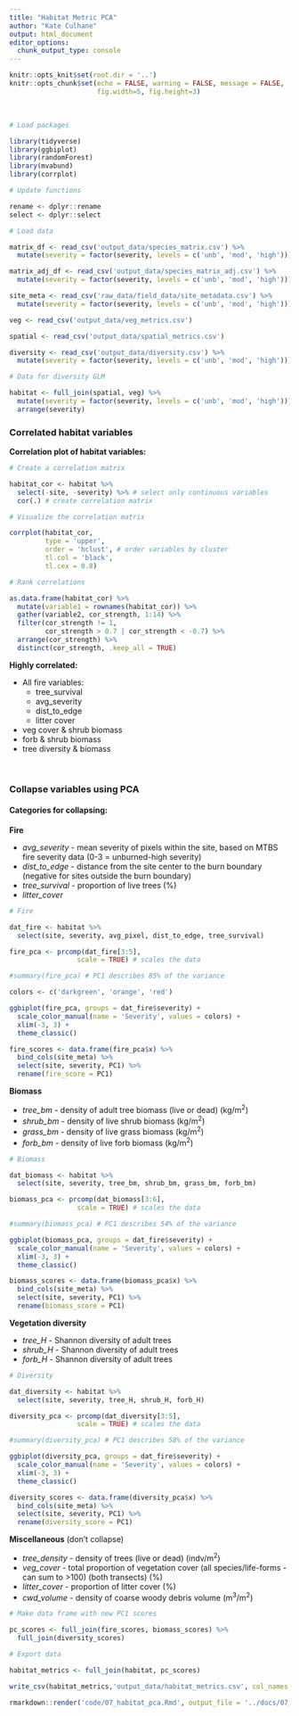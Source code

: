 ```yaml
---
title: "Habitat Metric PCA"
author: "Kate Culhane"
output: html_document
editor_options: 
  chunk_output_type: console
---
```


```r
knitr::opts_knit$set(root.dir = '..')
knitr::opts_chunk$set(echo = FALSE, warning = FALSE, message = FALSE,
                      fig.width=5, fig.height=3)
```

<br>

```r

# Load packages

library(tidyverse)
library(ggbiplot)
library(randomForest)
library(mvabund)
library(corrplot)

# Update functions

rename <- dplyr::rename
select <- dplyr::select

# Load data

matrix_df <- read_csv('output_data/species_matrix.csv') %>% 
  mutate(severity = factor(severity, levels = c('unb', 'mod', 'high')))

matrix_adj_df <- read_csv('output_data/species_matrix_adj.csv') %>% 
  mutate(severity = factor(severity, levels = c('unb', 'mod', 'high')))

site_meta <- read_csv('raw_data/field_data/site_metadata.csv') %>% 
  mutate(severity = factor(severity, levels = c('unb', 'mod', 'high')))

veg <- read_csv('output_data/veg_metrics.csv')

spatial <- read_csv('output_data/spatial_metrics.csv')

diversity <- read_csv('output_data/diversity.csv') %>% 
  mutate(severity = factor(severity, levels = c('unb', 'mod', 'high')))

```


```r

# Data for diversity GLM

habitat <- full_join(spatial, veg) %>% 
  mutate(severity = factor(severity, levels = c('unb', 'mod', 'high'))) %>% 
  arrange(severity)

```


### Correlated habitat variables

**Correlation plot of habitat variables:**

```r

# Create a correlation matrix

habitat_cor <- habitat %>% 
  select(-site, -severity) %>% # select only continuous variables
  cor(.) # create correlation matrix

# Visualize the correlation matrix

corrplot(habitat_cor,
         type = 'upper',
         order = 'hclust', # order variables by cluster
         tl.col = 'black',
         tl.cex = 0.8)

# Rank correlations

as.data.frame(habitat_cor) %>% 
  mutate(variable1 = rownames(habitat_cor)) %>%
  gather(variable2, cor_strength, 1:14) %>% 
  filter(cor_strength != 1,
         cor_strength > 0.7 | cor_strength < -0.7) %>% 
  arrange(cor_strength) %>% 
  distinct(cor_strength, .keep_all = TRUE)

```

**Highly correlated:**

- All fire variables:
  - tree_survival
  - avg_severity
  - dist_to_edge
  - litter cover
- veg cover & shrub biomass
- forb & shrub biomass
- tree diversity & biomass

<br>

### Collapse variables using PCA

#### Categories for collapsing:

**Fire**

- *avg_severity* - mean severity of pixels within the site, based on MTBS fire severity data (0-3 = unburned-high severity)
- *dist_to_edge* - distance from the site center to the burn boundary (negative for sites outside the burn boundary)
- *tree_survival* - proportion of live trees (%)
- *litter_cover*

```r

# Fire

dat_fire <- habitat %>% 
  select(site, severity, avg_pixel, dist_to_edge, tree_survival)

fire_pca <- prcomp(dat_fire[3:5],
                 scale = TRUE) # scales the data

#summary(fire_pca) # PC1 describes 85% of the variance

colors <- c('darkgreen', 'orange', 'red')

ggbiplot(fire_pca, groups = dat_fire$severity) +
  scale_color_manual(name = 'Severity', values = colors) +
  xlim(-3, 3) +
  theme_classic()

fire_scores <- data.frame(fire_pca$x) %>% 
  bind_cols(site_meta) %>% 
  select(site, severity, PC1) %>% 
  rename(fire_score = PC1)

```

**Biomass**  

- *tree_bm* - density of adult tree biomass (live or dead) (kg/m^2^)
- *shrub_bm* - density of live shrub biomass (kg/m^2^)
- *grass_bm* - density of live grass biomass (kg/m^2^)
- *forb_bm* - density of live forb biomass (kg/m^2^)

```r

# Biomass

dat_biomass <- habitat %>% 
  select(site, severity, tree_bm, shrub_bm, grass_bm, forb_bm)

biomass_pca <- prcomp(dat_biomass[3:6],
                 scale = TRUE) # scales the data

#summary(biomass_pca) # PC1 describes 54% of the variance

ggbiplot(biomass_pca, groups = dat_fire$severity) +
  scale_color_manual(name = 'Severity', values = colors) +
  xlim(-3, 3) +
  theme_classic()

biomass_scores <- data.frame(biomass_pca$x) %>% 
  bind_cols(site_meta) %>% 
  select(site, severity, PC1) %>% 
  rename(biomass_score = PC1)

```

**Vegetation diversity**

- *tree_H* - Shannon diversity of adult trees
- *shrub_H* - Shannon diversity of adult trees
- *forb_H* - Shannon diversity of adult trees

```r

# Diversity

dat_diversity <- habitat %>% 
  select(site, severity, tree_H, shrub_H, forb_H)

diversity_pca <- prcomp(dat_diversity[3:5],
                 scale = TRUE) # scales the data

#summary(diversity_pca) # PC1 describes 58% of the variance

ggbiplot(diversity_pca, groups = dat_fire$severity) +
  scale_color_manual(name = 'Severity', values = colors) +
  xlim(-3, 3) +
  theme_classic()

diversity_scores <- data.frame(diversity_pca$x) %>% 
  bind_cols(site_meta) %>% 
  select(site, severity, PC1) %>% 
  rename(diversity_score = PC1)

```

**Miscellaneous** (don't collapse)

- *tree_density* - density of trees (live or dead) (indv/m^2^)
- *veg_cover* - total proportion of vegetation cover (all species/life-forms - can sum to >100) (both transects) (%)
- *litter_cover* - proportion of litter cover (%)
- *cwd_volume* - density of coarse woody debris volume (m^3^/m^2^)

```r

# Make data frame with new PC1 scores

pc_scores <- full_join(fire_scores, biomass_scores) %>% 
  full_join(diversity_scores)

# Export data

habitat_metrics <- full_join(habitat, pc_scores)

write_csv(habitat_metrics,'output_data/habitat_metrics.csv', col_names = TRUE)

```

```r

rmarkdown::render('code/07_habitat_pca.Rmd', output_file = '../docs/07_habitat_pca.html')

```
